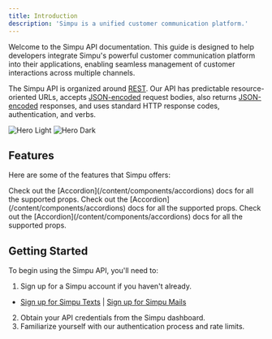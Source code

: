 ```yaml
---
title: Introduction
description: 'Simpu is a unified customer communication platform.'
---
```


Welcome to the Simpu API documentation. This guide is designed to help developers integrate Simpu's powerful customer communication platform into their applications, enabling seamless management of customer interactions across multiple channels.

The Simpu API is organized around [REST](http://en.wikipedia.org/wiki/Representational_State_Transfer). Our API has predictable resource-oriented URLs, accepts [JSON-encoded](http://www.json.org/) request bodies, also returns [JSON-encoded](http://www.json.org/) responses, and uses standard HTTP response codes, authentication, and verbs.

<img
    className="block dark:hidden"
    src="/images/hero-light.svg"
    alt="Hero Light"
/>
<img
    className="hidden dark:block"
    src="/images/hero-dark.svg"
    alt="Hero Dark"
/>

## Features

Here are some of the features that Simpu offers:

<AccordionGroup>
    <Accordion title="Text Marketing" icon="mobile">
        Check out the [Accordion](/content/components/accordions) docs for all the supported props.
    </Accordion>
    <Accordion title="Email Marketing" icon="envelope-dot">
        Check out the [Accordion](/content/components/accordions) docs for all the supported props.
    </Accordion>
    <Accordion title="Omni-channel Inbox" icon="inboxes">
        Check out the [Accordion](/content/components/accordions) docs for all the supported props.
    </Accordion>
</AccordionGroup>

## Getting Started

To begin using the Simpu API, you'll need to:

1. Sign up for a Simpu account if you haven't already.
- [Sign up for Simpu Texts](https://texts.simpu.co/signup) | [Sign up for Simpu Mails](https://mails.simpu.co/signup)
2. Obtain your API credentials from the Simpu dashboard.
3. Familiarize yourself with our authentication process and rate limits.


